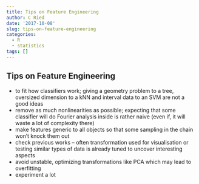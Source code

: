 ```yaml
---
title: Tips on Feature Engineering
author: C Ried
date: '2017-10-08'
slug: tips-on-feature-engineering
categories:
  - R
  - statistics
tags: []
---
```


## Tips on Feature Engineering
* to fit how classifiers work; giving a geometry problem to a tree, oversized dimension to a kNN and interval data to an SVM are not a good ideas
* remove as much nonlinearities as possible; expecting that some classifier will do Fourier analysis inside is rather naive (even if, it will waste a lot of complexity there)
* make features generic to all objects so that some sampling in the chain won't knock them out
* check previous works -- often transformation used for visualisation or testing similar types of data is already tuned to uncover interesting aspects
* avoid unstable, optimizing transformations like PCA which may lead to overfitting
* experiment a lot